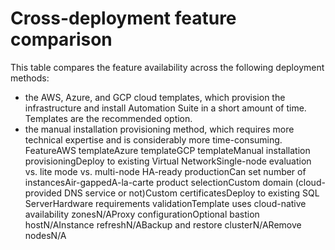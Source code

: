 ﻿# Cross-deployment feature comparison

This table compares the feature availability across the following deployment methods:

* the AWS, Azure, and GCP cloud templates, which provision the infrastructure and install Automation Suite in a short amount of time. Templates are the recommended option.
* the manual installation provisioning method, which requires more technical expertise and is considerably more time-consuming. FeatureAWS templateAzure templateGCP templateManual installation provisioningDeploy to existing Virtual NetworkSingle-node evaluation vs. lite mode vs. multi-node HA-ready productionCan set number of instancesAir-gappedA-la-carte product selectionCustom domain (cloud-provided DNS service or not)Custom certificatesDeploy to existing SQL ServerHardware requirements validationTemplate uses cloud-native availability zonesN/AProxy configurationOptional bastion hostN/AInstance refreshN/ABackup and restore clusterN/ARemove nodesN/A
